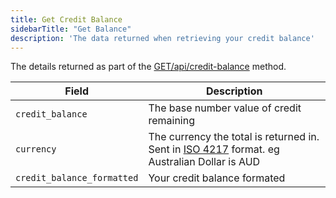 ```yaml
---
title: Get Credit Balance 
sidebarTitle: "Get Balance"
description: 'The data returned when retrieving your credit balance'
---
```


The details returned as part of the [GET/api/credit-balance](/api-reference/endpoint/credit/getbalance) method.

| Field                      | Description                                                                                                                             |
| -------------------------- | --------------------------------------------------------------------------------------------------------------------------------------- |
| `credit_balance`           | The base number value of credit remaining                                                                                               |
| `currency`                 | The currency the total is returned in. Sent in [ISO 4217](https://en.wikipedia.org/wiki/ISO_4217) format. eg Australian Dollar is AUD   |
| `credit_balance_formatted` | Your credit balance formated                                                                                                            |
